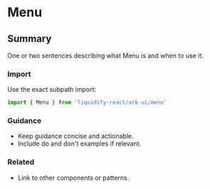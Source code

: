 # Menu
## Summary
One or two sentences describing what Menu is and when to use it.

### Import
Use the exact subpath import:

```ts
import { Menu } from 'liquidify-react/ark-ui/menu'
```

### Guidance
- Keep guidance concise and actionable.
- Include do and don't examples if relevant.

### Related
- Link to other components or patterns.
